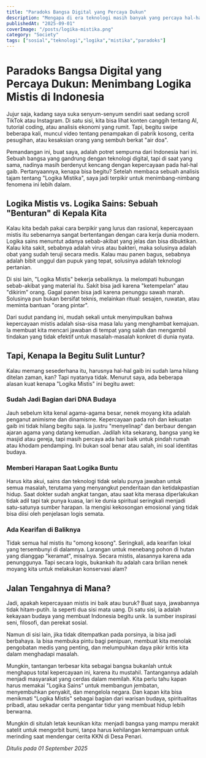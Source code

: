 ```yaml
---
title: "Paradoks Bangsa Digital yang Percaya Dukun"
description: "Mengapa di era teknologi masih banyak yang percaya hal-hal mistis"
publishedAt: "2025-09-01"
coverImage: "/posts/logika-mistika.png"
category: "Society"
tags: ["sosial","teknologi","logika","mistika","paradoks"]
---
```


# Paradoks Bangsa Digital yang Percaya Dukun: Menimbang Logika Mistis di Indonesia


Jujur saja, kadang saya suka senyum-senyum sendiri saat sedang scroll TikTok atau Instagram. Di satu sisi, kita bisa lihat konten canggih tentang AI, tutorial coding, atau analisis ekonomi yang rumit. Tapi, begitu swipe beberapa kali, muncul video tentang penampakan di pabrik kosong, cerita pesugihan, atau kesaksian orang yang sembuh berkat "air doa".


Pemandangan ini, buat saya, adalah potret sempurna dari Indonesia hari ini. Sebuah bangsa yang gandrung dengan teknologi digital, tapi di saat yang sama, nadinya masih berdenyut kencang dengan kepercayaan pada hal-hal gaib. Pertanyaannya, kenapa bisa begitu? Setelah membaca sebuah analisis tajam tentang "Logika Mistika", saya jadi terpikir untuk menimbang-nimbang fenomena ini lebih dalam.


## Logika Mistis vs. Logika Sains: Sebuah "Benturan" di Kepala Kita


Kalau kita bedah pakai cara berpikir yang lurus dan rasional, kepercayaan mistis itu sebenarnya sangat bertentangan dengan cara kerja dunia modern. Logika sains menuntut adanya sebab-akibat yang jelas dan bisa dibuktikan. Kalau kita sakit, sebabnya adalah virus atau bakteri, maka solusinya adalah obat yang sudah teruji secara medis. Kalau mau panen bagus, sebabnya adalah bibit unggul dan pupuk yang tepat, solusinya adalah teknologi pertanian.


Di sisi lain, "Logika Mistis" bekerja sebaliknya. Ia melompati hubungan sebab-akibat yang material itu. Sakit bisa jadi karena "ketempelan" atau "dikirim" orang. Gagal panen bisa jadi karena penunggu sawah marah. Solusinya pun bukan bersifat teknis, melainkan ritual: sesajen, ruwatan, atau meminta bantuan "orang pintar".


Dari sudut pandang ini, mudah sekali untuk menyimpulkan bahwa kepercayaan mistis adalah sisa-sisa masa lalu yang menghambat kemajuan. Ia membuat kita mencari jawaban di tempat yang salah dan mengambil tindakan yang tidak efektif untuk masalah-masalah konkret di dunia nyata.


## Tapi, Kenapa Ia Begitu Sulit Luntur?


Kalau memang sesederhana itu, harusnya hal-hal gaib ini sudah lama hilang ditelan zaman, kan? Tapi nyatanya tidak. Menurut saya, ada beberapa alasan kuat kenapa "Logika Mistis" ini begitu awet:


### Sudah Jadi Bagian dari DNA Budaya
Jauh sebelum kita kenal agama-agama besar, nenek moyang kita adalah penganut animisme dan dinamisme. Kepercayaan pada roh dan kekuatan gaib ini tidak hilang begitu saja. Ia justru "menyelinap" dan berbaur dengan ajaran agama yang datang kemudian. Jadilah kita sekarang, bangsa yang ke masjid atau gereja, tapi masih percaya ada hari baik untuk pindah rumah atau khodam pendamping. Ini bukan soal benar atau salah, ini soal identitas budaya.


### Memberi Harapan Saat Logika Buntu
Harus kita akui, sains dan teknologi tidak selalu punya jawaban untuk semua masalah, terutama yang menyangkut penderitaan dan ketidakpastian hidup. Saat dokter sudah angkat tangan, atau saat kita merasa diperlakukan tidak adil tapi tak punya kuasa, lari ke dunia spiritual seringkali menjadi satu-satunya sumber harapan. Ia mengisi kekosongan emosional yang tidak bisa diisi oleh penjelasan logis semata.


### Ada Kearifan di Baliknya
Tidak semua hal mistis itu "omong kosong". Seringkali, ada kearifan lokal yang tersembunyi di dalamnya. Larangan untuk menebang pohon di hutan yang dianggap "keramat", misalnya. Secara mistis, alasannya karena ada penunggunya. Tapi secara logis, bukankah itu adalah cara brilian nenek moyang kita untuk melakukan konservasi alam?


## Jalan Tengahnya di Mana?


Jadi, apakah kepercayaan mistis ini baik atau buruk? Buat saya, jawabannya tidak hitam-putih. Ia seperti dua sisi mata uang. Di satu sisi, ia adalah kekayaan budaya yang membuat Indonesia begitu unik. Ia sumber inspirasi seni, filosofi, dan perekat sosial.


Namun di sisi lain, jika tidak ditempatkan pada porsinya, ia bisa jadi berbahaya. Ia bisa membuka pintu bagi penipuan, membuat kita menolak pengobatan medis yang penting, dan melumpuhkan daya pikir kritis kita dalam menghadapi masalah.


Mungkin, tantangan terbesar kita sebagai bangsa bukanlah untuk menghapus total kepercayaan ini, karena itu mustahil. Tantangannya adalah menjadi masyarakat yang cerdas dalam memilah. Kita perlu tahu kapan harus memakai "Logika Sains" untuk membangun jembatan, menyembuhkan penyakit, dan mengelola negara. Dan kapan kita bisa menikmati "Logika Mistis" sebagai bagian dari warisan budaya, spiritualitas pribadi, atau sekadar cerita pengantar tidur yang membuat hidup lebih berwarna.


Mungkin di situlah letak keunikan kita: menjadi bangsa yang mampu merakit satelit untuk mengorbit bumi, tanpa harus kehilangan kemampuan untuk merinding saat mendengar cerita KKN di Desa Penari.

*Ditulis pada 01 September 2025*
